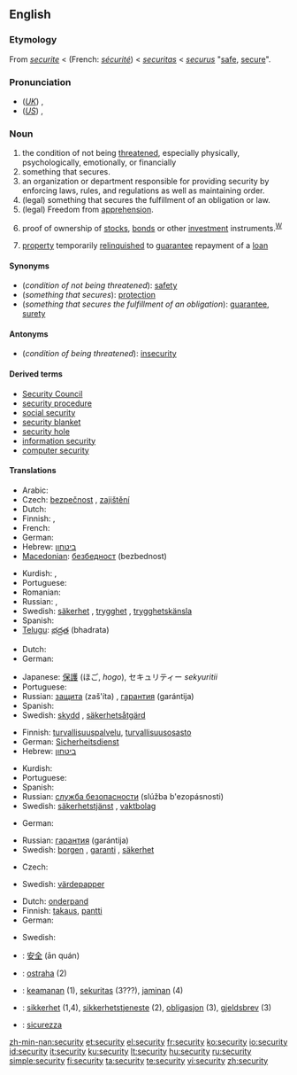 {{wikipedia|dab=security}}
==English==

===Etymology===
From {{ME.}} ''[[securite]]'' < {{OF.}} (French: ''[[sécurité]]'') < {{L.}} ''[[securitas]]'' < {{L.}} ''[[securus]]'' "[[safe]], [[secure]]".

===Pronunciation===
* (''[[Received Pronunciation|UK]]'') {{IPA|/sɪˈkjʊəɹəti/}}, {{SAMPA|/sI"kjU@r@ti/}}
* (''[[General American|US]]'') {{IPA|/səˈkjuɹ.ɪˌti}}, {{SAMPA|/sI"kjUr@ti/}}

===Noun===
{{wikipedia}}
{{en-noun|securit|ies}}

# the condition of not being [[threaten]]ed, especially physically, psychologically, emotionally, or financially
# something that secures.
# an organization or department responsible for providing security by enforcing laws, rules, and regulations as well as maintaining order.
# (legal) something that secures the fulfillment of an obligation or law.
# (legal) Freedom from [[apprehension]].
# {{finance}} proof of ownership of [[stock]]s, [[bond]]s or other [[investment]] instruments.<sup>[[W:Security (finance)|W]]</sup>
# {{finance}} [[property]] temporarily [[relinquish]]ed to [[guarantee]] repayment of a [[loan]]

====Synonyms====
* (''condition of not being threatened''): [[safety]]
* (''something that secures''): [[protection]]
* (''something that secures the fulfillment of an obligation''): [[guarantee]], [[surety]]

====Antonyms====
* (''condition of being threatened''): [[insecurity]]

====Derived terms====
* [[Security Council]]
* [[security procedure]]
* [[social security]]
* [[security blanket]]
* [[security hole]]
* [[information security]]
* [[computer security]]

====Translations====
{{trans-top|condition of not being threatened}}
* Arabic: {{ARchar|[[أمان]]}}
* Czech: [[bezpečnost]] {{f}}, [[zajištění]] {{n}}
* Dutch: {{t+|nl|veiligheid|f}}
* Finnish: {{t+|fi|turvallisuus}}, {{t-|fi|turva}}
* French: {{t+|fr|sécurité|f}}
* German: {{t+|de|Sicherheit|f}}
* Hebrew: [[ביטחון]] {{romanization of Hebrew|bitakhón}} {{m}}
* [[Macedonian]]: [[безбедност]] (bezbednost)
{{trans-mid}}
* Kurdish: {{t+|ku|ئه‌مانه‌ت|sc=KUchar}}, {{t-|ku|ئاشتی|sc=KUchar}}
* Portuguese: {{t+|pt|segurança|f}}
* Romanian: {{t-|ro|securitate|f}}
* Russian: {{t+|ru|безопасность|f|tr=b'ezopásnost'|sc=Cyrl}}, {{t+|ru|надёжность|f|tr=nad'óžnost'|sc=Cyrl}}
* Swedish: [[säkerhet]] {{c}}, [[trygghet]] {{c}}, [[trygghetskänsla]] {{c}}
* Spanish: {{t+|es|seguridad|f}}
* [[Telugu]]: [[భద్రత]] (bhadrata)
{{trans-bottom}}

{{trans-top|something that secures}}
* Dutch: {{t+|nl|beveiliging|f}}
* German: {{t+|de|Sicherheit|f}}
{{trans-mid}}
* Japanese: [[保護]] (ほご, ''hogo''), セキュリティー ''sekyuritii''
* Portuguese: {{t+|pt|segurança|f}}
* Russian: [[защита]] (zaš'íta) {{f}}, [[гарантия]] (garántija) {{f}}
* Spanish: {{t+|es|seguridad|f}}
* Swedish: [[skydd]] {{n}}, [[säkerhetsåtgärd]] {{c}}
{{trans-bottom}}

{{trans-top|organization or department responsible for providing security}}
* Finnish: [[turvallisuuspalvelu]], [[turvallisuusosasto]]
* German: [[Sicherheitsdienst]] {{m}}
* Hebrew: [[ביטחון]] {{romanization of Hebrew|bitakhón}} {{m}}
{{trans-mid}}
* Kurdish: {{t+|ku|ئاسایش|sc=KUchar}}
* Portuguese: {{t+|pt|segurança|f}}
* Spanish: {{t+|es|seguridad|f}}
* Russian: [[служба безопасности]] (slúžba b'ezopásnosti) {{f}}
* Swedish: [[säkerhetstjänst]] {{c}}, [[vaktbolag]] {{c}}
{{trans-bottom}}

{{trans-top|something that secures the fulfillment of an obligation}}
* German: {{t+|de|Sicherheit|f}}
{{trans-mid}}
* Russian: [[гарантия]] (garántija) {{f}}
* Swedish: [[borgen]] {{c}}, [[garanti]] {{c}}, [[säkerhet]] {{c}}
{{trans-bottom}}

{{trans-top|finance: proof of ownership}}
* Czech: {{t-|cs|cenný papír|m}}
{{trans-mid}}
* Swedish: [[värdepapper]] {{n}}
{{trans-bottom}}

{{trans-top|finance: property temporarily relinquished}}
* Dutch: [[onderpand]] {{n}}
* Finnish: [[takaus]], [[pantti]]
* German: {{t+|de|Sicherheit|f}}
{{trans-mid}}
* Swedish: {{t+|sv|säkerhet|c}}
{{trans-bottom}}

{{checktrans-top}}
* {{ttbc|Chinese}}: [[安全]] (ān quán)
* {{ttbc|Czech}}: [[ostraha]] (2)
* {{ttbc|Indonesian}}: [[keamanan]] (1), [[sekuritas]] (3???), [[jaminan]] (4)
* {{ttbc|Norwegian}}: [[sikkerhet]] {{m}} (1,4), [[sikkerhetstjeneste]] {{m}} (2), [[obligasjon]] {{m}} (3), [[gjeldsbrev]] {{n}} (3)
* {{ttbc|Italian}}: [[sicurezza]] {{f}}
{{trans-bottom}}

[[zh-min-nan:security]]
[[et:security]]
[[el:security]]
[[fr:security]]
[[ko:security]]
[[io:security]]
[[id:security]]
[[it:security]]
[[ku:security]]
[[lt:security]]
[[hu:security]]
[[ru:security]]
[[simple:security]]
[[fi:security]]
[[ta:security]]
[[te:security]]
[[vi:security]]
[[zh:security]]